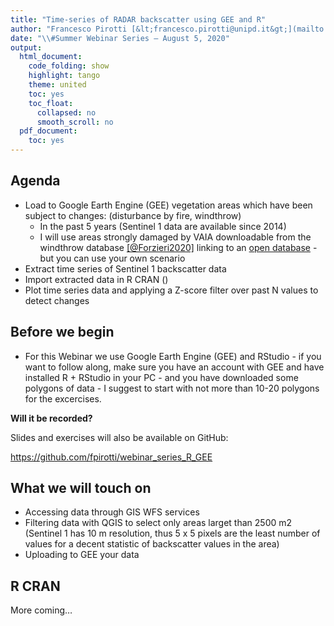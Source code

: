 ```yaml
---
title: "Time-series of RADAR backscatter using GEE and R"
author: "Francesco Pirotti [&lt;francesco.pirotti@unipd.it&gt;](mailto:francesco.pirotti@unipd.it)"
date: "\\#Summer Webinar Series — August 5, 2020"
output: 
  html_document:
    code_folding: show
    highlight: tango
    theme: united
    toc: yes
    toc_float:
      collapsed: no
      smooth_scroll: no
  pdf_document:
    toc: yes
---
```


## Agenda

- Load to Google Earth Engine (GEE) vegetation areas which have been subject to changes: (disturbance by fire, windthrow) 
  - In the past 5 years (Sentinel 1 data are  available since 2014) 
  - I will use areas strongly damaged by VAIA downloadable from the windthrow database   [[@Forzieri2020]](https://essd.copernicus.org/articles/12/257/2020/) linking to an <a href="https://figshare.com/articles/A_spatially-explicit_database_of_wind_disturbances_in_European_forests_over_the_period_2000-2018/9555008" target="_blank">open database</a>  - but you can use your own scenario  
- Extract time series of Sentinel 1 backscatter data
- Import extracted data in R CRAN ()
- Plot time series data and applying a Z-score filter over past N values to detect changes

## Before we begin

- For this Webinar we use Google Earth Engine (GEE) and RStudio - if you want to follow along, make sure you have an account with GEE and have installed R + RStudio in your PC - and you have downloaded some polygons of data - I suggest to start with not more than 10-20 polygons for the excercises.
 
**Will it be recorded?** 

Slides and exercises will also be available on GitHub:    

[https://github.com/fpirotti/webinar_series_R_GEE](https://github.com/fpirotti/webinar_series_R_GEE)


## What we will touch on
 

- Accessing data through GIS WFS services  
- Filtering data with QGIS to select only areas larget than 2500 m2 (Sentinel 1 has 10 m resolution, thus 5 x 5 pixels are the least number of values for a decent statistic of backscatter values in the area)
- Uploading to GEE your data


 

 

## R CRAN

More coming...

&nbsp;  
&nbsp;  
&nbsp;  
&nbsp;  
&nbsp;  
&nbsp;  
&nbsp;  